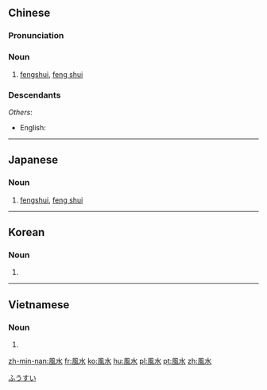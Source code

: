 {{also|风水}}
==Chinese==
{{zh-forms|s=风水|lit=wind and water}}
{{wikipedia|lang=zh}}

===Pronunciation===
{{zh-pron
|m=fēngshuǐ
|c=fung1 seoi2
|h=pfs=fûng-súi
|md=hŭng-cūi
|mn=hong-súi
|w=1fon sr
|mc=1,1
|oc=1,1;1,1
|cat=n
}}

===Noun===
{{zh-noun}}

# [[fengshui]], [[feng shui]]

===Descendants===
{{CJKV||ふうすい|풍수|phong thủy}}
''Others'':
* English: {{l|en|feng shui}}

----

==Japanese==
{{ja-kanjitab|ふう|すい|yomi=on}}

===Noun===
{{ja-noun|ふうすい}}

# [[fengshui]], [[feng shui]]

[[Category:ja:Culture|ふうすい]]

----

==Korean==
{{ko-hanjatab|風|水}}

===Noun===
{{ko-noun|rv=pungsu|hangeul=풍수}}

# {{hanja form of|풍수|feng shui}}

----

==Vietnamese==
{{vi-hantutab}}

===Noun===
{{vi-hantu}}

# {{han tu form of|phong thủy|[[feng shui]]}}

[[zh-min-nan:風水]]
[[fr:風水]]
[[ko:風水]]
[[hu:風水]]
[[pl:風水]]
[[pt:風水]]
[[zh:風水]]